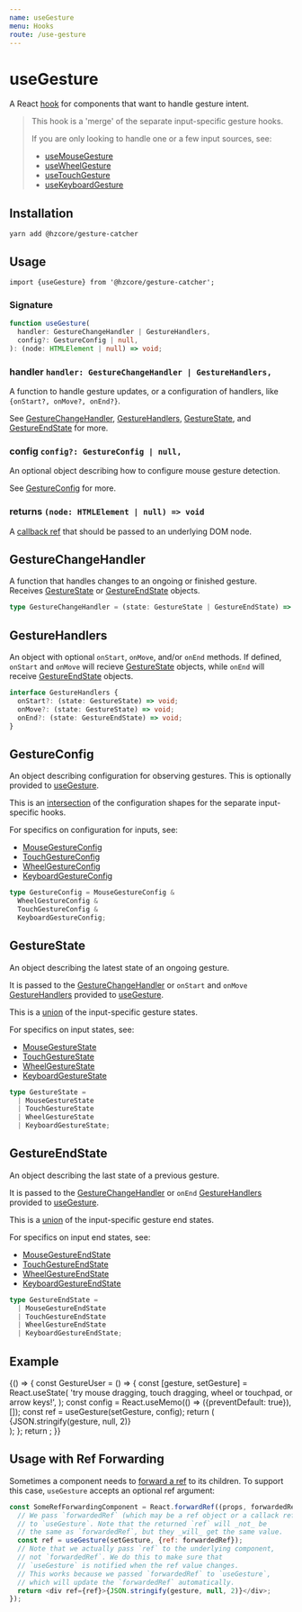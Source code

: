 ```yaml
---
name: useGesture
menu: Hooks
route: /use-gesture
---
```



# useGesture

A React [hook] for components that want to handle gesture intent.

> This hook is a 'merge' of the separate input-specific gesture hooks.
>
> If you are only looking to handle one or a few input sources, see:
>
> - [useMouseGesture]
> - [useWheelGesture]
> - [useTouchGesture]
> - [useKeyboardGesture]

## Installation

```shell
yarn add @hzcore/gesture-catcher
```

## Usage

```
import {useGesture} from '@hzcore/gesture-catcher';
```

### Signature

```ts
function useGesture(
  handler: GestureChangeHandler | GestureHandlers,
  config?: GestureConfig | null,
): (node: HTMLElement | null) => void;
```

### handler `handler: GestureChangeHandler | GestureHandlers,`

A function to handle gesture updates, or a configuration of handlers,
like `{onStart?, onMove?, onEnd?}`.

See [GestureChangeHandler], [GestureHandlers],
[GestureState], and [GestureEndState] for more.

### config `config?: GestureConfig | null,`

An optional object describing how to configure mouse gesture detection.

See [GestureConfig] for more.

### returns `(node: HTMLElement | null) => void`

A [callback ref] that should be passed to an underlying DOM node.

## GestureChangeHandler

A function that handles changes to an ongoing or finished gesture.
Receives [GestureState] or [GestureEndState] objects.

```ts
type GestureChangeHandler = (state: GestureState | GestureEndState) => void;
```

## GestureHandlers

An object with optional `onStart`, `onMove`, and/or `onEnd` methods.
If defined, `onStart` and `onMove` will recieve [GestureState] objects,
while `onEnd` will receive [GestureEndState] objects.

```ts
interface GestureHandlers {
  onStart?: (state: GestureState) => void;
  onMove?: (state: GestureState) => void;
  onEnd?: (state: GestureEndState) => void;
}
```

## GestureConfig

An object describing configuration for observing gestures.
This is optionally provided to [useGesture].

This is an [intersection] of the configuration shapes
for the separate input-specific hooks.

For specifics on configuration for inputs, see:

- [MouseGestureConfig]
- [TouchGestureConfig]
- [WheelGestureConfig]
- [KeyboardGestureConfig]

```ts
type GestureConfig = MouseGestureConfig &
  WheelGestureConfig &
  TouchGestureConfig &
  KeyboardGestureConfig;
```

## GestureState

An object describing the latest state of an ongoing gesture.

It is passed to the [GestureChangeHandler]
or `onStart` and `onMove` [GestureHandlers] provided to [useGesture].

This is a [union] of the input-specific gesture states.

For specifics on input states, see:

- [MouseGestureState]
- [TouchGestureState]
- [WheelGestureState]
- [KeyboardGestureState]

```ts
type GestureState =
  | MouseGestureState
  | TouchGestureState
  | WheelGestureState
  | KeyboardGestureState;
```

## GestureEndState

An object describing the last state of a previous gesture.

It is passed to the [GestureChangeHandler]
or `onEnd` [GestureHandlers] provided to [useGesture].

This is a [union] of the input-specific gesture end states.

For specifics on input end states, see:

- [MouseGestureEndState]
- [TouchGestureEndState]
- [WheelGestureEndState]
- [KeyboardGestureEndState]

```ts
type GestureEndState =
  | MouseGestureEndState
  | TouchGestureEndState
  | WheelGestureEndState
  | KeyboardGestureEndState;
```

## Example

<Playground>
  {() => {
    const GestureUser = () => {
      const [gesture, setGesture] = React.useState(
        'try mouse dragging, touch dragging, wheel or touchpad, or arrow keys!',
      );
      const config = React.useMemo(() => ({preventDefault: true}), []);
      const ref = useGesture(setGesture, config);
      return (
        <div
          ref={ref}
          style={{
            display: 'flex',
            justifyContent: 'center',
            alignItems: 'center',
            width: '100%',
            height: 250,
            fontSize: '2em',
          }}
        >
          {JSON.stringify(gesture, null, 2)}
        </div>
      );
    };
    return <GestureUser />;
  }}
</Playground>

## Usage with Ref Forwarding

Sometimes a component needs to [forward a ref] to its children.
To support this case, `useGesture` accepts an optional ref argument:

```js
const SomeRefForwardingComponent = React.forwardRef((props, forwardedRef) => {
  // We pass `forwardedRef` (which may be a ref object or a callack ref)
  // to `useGesture`. Note that the returned `ref` will _not_ be
  // the same as `forwardedRef`, but they _will_ get the same value.
  const ref = useGesture(setGesture, {ref: forwardedRef});
  // Note that we actually pass `ref` to the underlying component,
  // not `forwardedRef`. We do this to make sure that
  // `useGesture` is notified when the ref value changes.
  // This works because we passed `forwardedRef` to `useGesture`,
  // which will update the `forwardedRef` automatically.
  return <div ref={ref}>{JSON.stringify(gesture, null, 2)}</div>;
});
```

[hook]: https://reactjs.org/docs/hooks-overview.html
[ref]: https://reactjs.org/docs/refs-and-the-dom.html
[useref]: https://reactjs.org/docs/hooks-reference.html#useref
[callback ref]: https://reactjs.org/docs/refs-and-the-dom.html#callback-refs
[ref object]: https://reactjs.org/docs/refs-and-the-dom.html#accessing-refs
[forward a ref]: https://reactjs.org/docs/forwarding-refs.html
[union]: https://www.typescriptlang.org/docs/handbook/advanced-types.html#union-types
[intersection]: https://www.typescriptlang.org/docs/handbook/advanced-types.html#intersection-types
[usegesture]: #usage
[gesturechangehandler]: #gesturechangehandler
[gesturehandlers]: #gesturehandlers
[gestureconfig]: #gestureconfig
[gesturestate]: #gesturestate
[gestureendstate]: #gestureendstate
[usemousegesture]: /use-mouse-gesture
[usewheelgesture]: /use-wheel-gesture
[usetouchgesture]: /use-touch-gesture
[usekeyboardgesture]: /use-keyboard-gesture
[mousegesturestate]: /use-mouse-gesture#mousegesturestate
[touchgesturestate]: /use-touch-gesture#touchgesturestate
[wheelgesturestate]: /use-wheel-gesture#wheelgesturestate
[keyboardgesturestate]: /use-keyboard-gesture#keyboardgesturestate
[mousegestureendstate]: /use-mouse-gesture#mousegestureendstate
[touchgestureendstate]: /use-touch-gesture#touchgestureendstate
[wheelgestureendstate]: /use-wheel-gesture#wheelgestureendstate
[keyboardgestureendstate]: /use-keyboard-gesture#keyboardgestureendstate
[mousegestureconfig]: /use-mouse-gesture#mousegestureconfig
[touchgestureconfig]: /use-touch-gesture#touchgestureconfig
[wheelgestureconfig]: /use-wheel-gesture#wheelgestureconfig
[keyboardgestureconfig]: /use-keyboard-gesture#keyboardgestureconfig
